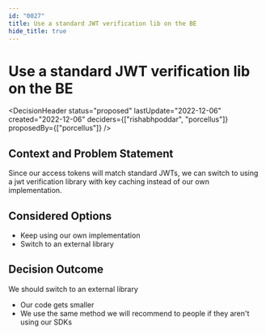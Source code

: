 ```yaml
---
id: "0027"
title: Use a standard JWT verification lib on the BE
hide_title: true
---
```



# Use a standard JWT verification lib on the BE

<DecisionHeader status="proposed" lastUpdate="2022-12-06" created="2022-12-06" deciders={["rishabhpoddar", "porcellus"]} proposedBy={["porcellus"]} />

## Context and Problem Statement

Since our access tokens will match standard JWTs, we can switch to using a jwt verification library with key caching instead of our own implementation.

## Considered Options

* Keep using our own implementation
* Switch to an external library

## Decision Outcome

We should switch to an external library
- Our code gets smaller
- We use the same method we will recommend to people if they aren't using our SDKs
